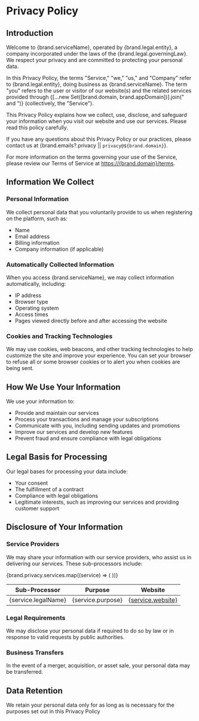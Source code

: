 
# Privacy Policy

## Introduction

Welcome to {brand.serviceName}, operated by {brand.legal.entity}, a company incorporated under the laws of the
{brand.legal.governingLaw}. We respect your privacy and are committed to protecting your personal data.

In this Privacy Policy, the terms "Service," "we," "us," and "Company" refer to {brand.legal.entity}, doing business as
{brand.serviceName}. The term "you" refers to the user or visitor of our website(s)  and the related services
provided through {[...new Set([brand.domain, brand.appDomain])].join(" and ")} (collectively, the "Service").

This Privacy Policy explains how we collect, use, disclose, and safeguard your information when you visit our website and use our services. Please read this policy carefully.

If you have any questions about this Privacy Policy or our practices, please contact us at {brand.emails?.privacy || `privacy@${brand.domain}`}.

For more information on the terms governing your use of the Service, please review our Terms of Service at [https://{brand.domain}/terms](https://{brand.domain}/terms).
## Information We Collect

### Personal Information
We collect personal data that you voluntarily provide to us when registering on the platform, such as:
- Name
- Email address
- Billing information
- Company information (if applicable)

### Automatically Collected Information
When you access {brand.serviceName}, we may collect information automatically, including:
- IP address
- Browser type
- Operating system
- Access times
- Pages viewed directly before and after accessing the website

### Cookies and Tracking Technologies
We may use cookies, web beacons, and other tracking technologies to help customize the site and improve your experience. You can set your browser to refuse all or some browser cookies or to alert you when cookies are being sent.

## How We Use Your Information

We use your information to:
- Provide and maintain our services
- Process your transactions and manage your subscriptions
- Communicate with you, including sending updates and promotions
- Improve our services and develop new features
- Prevent fraud and ensure compliance with legal obligations

## Legal Basis for Processing

Our legal bases for processing your data include:
- Your consent
- The fulfillment of a contract
- Compliance with legal obligations
- Legitimate interests, such as improving our services and providing customer support

## Disclosure of Your Information

### Service Providers

<p>We may share your information with our service providers, who assist us in delivering our services.
  These sub-processors include:</p>

<table>
  <thead>
  <tr>
    <th>Sub-Processor</th>
    <th>Purpose</th>
    <th>Website</th>
  </tr>
  </thead>
  <tbody>
  {brand.privacy.services.map((service) => (
    <tr key={service.legalName}>
      <td>{service.legalName}</td>
      <td>{service.purpose}</td>
      <td><a href={service.website} target="_blank">{service.website}</a></td>
    </tr>
  ))}
  </tbody>
</table>

### Legal Requirements
We may disclose your personal data if required to do so by law or in response to valid requests by public authorities.

### Business Transfers
In the event of a merger, acquisition, or asset sale, your personal data may be transferred.

## Data Retention

We retain your personal data only for as long as is necessary for the purposes set out in this Privacy Policy